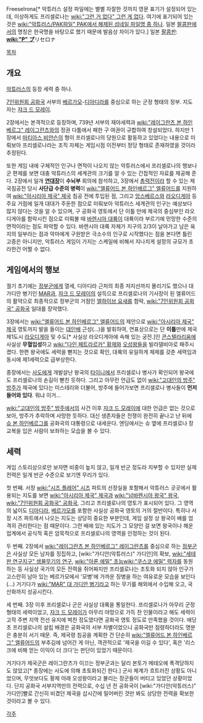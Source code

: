 Freeselrona[* 악튜러스 설정 파일에는 별별 자잘한 것까지 영문 표기가 설정되어 있는데, 이상하게도 프리셀로나는 [[wiki:"그런 거 없다" 그런 게 없다]]. 여기에 표기되어 있는 것은 [[wiki:"악튜러스/PAK파일" PAK에서 해제된 섬네일 파일명 중 하나]]. 일본 [[팔콤]]판에서의 명칭은 한국명을 바탕으로 했기 때문에 발음상 차이가 있다.]
일본 [[팔콤]]판: '''[[wiki:"P" プ]]'''リセロナ

[[목차]]
== 개요 ==
[[악튜러스]]의 등장 세력 중 하나.

[[7인위원회 공화국]] 서부의 [[베르가모]]-[[디아디라]]를 중심으로 하는 군정 형태의 정부. 지도자는 [[쟈크 드 모레이]].

2장에서는 본격적으로 등장하며, 739년 서부의 재야세력과 [[wiki:"레이그란츠 본 하인베르그" 레이그란츠]]와의 정권 다툼에서 패한 구 여권이 규합하여 창설되었다. 하지만 1장에서 [[마티아스 비얀슨]]의 형이 프리셀로나의 당원으로 활동하고 있었다는 내용으로 미뤄보아 프리셀로나라는 조직 자체는 게임시점 이전부터 정당 형태로 존재하였을 것이라 추정된다.

또한 게임 내에 구체적인 인구나 면적이 나오지 않는 악튜러스에서 프리셀로나의 행보나 군 편제를 보면 대충 악튜러스의 세계관의 크기를 알 수 있는 간접적인 자료를 제공해 준다. 2장에서 일개 '''[[연대장]]'''이 '''수뇌부''' 회의에 참석하고, 3장에서 [[총력전]]이라 할 수 있는 제국침공전 당시 '''사단급 수준의 병력'''이 [[wiki:"엘류어드 본 하인베르그" 엘류어드]]를 지원하여 [[wiki:"아시리아 제국" 제국]] 침공 전에 투입된 점, 그리고 [[앙스베르스]]와 [[라오디게아]] 등 주요 거점에 일개 대대가 주둔한 점으로 미뤄보아 악튜러스 세계관의 인구는 예상보다 많지 않다는 것을 알 수 있으며, 구 공화국 영토에서 단 이틀 만에 제국의 중심부인 라오디게아를 함락시킨 점으로 미뤄볼 때 [[바렌시아 대륙]]이 대륙이라 부르기에 민망한 수준의 면적이라는 점도 파악할 수 있다. 바렌시아 대륙 자체가 지구의 2/3이 날아가고 남은 육지의 일부라는 점과 악마에게 구원받은 극소수의 인구로 시작했다는 점을 본다면 틀린 고증은 아니지만, 악튜러스 게임이 가지는 스케일에 비해서 지나치게 설정의 규모가 초라한건 어쩔 수 없다.

== 게임에서의 행보 ==
궐기 초기에는 [[정부군]]에게 열세, 디아디라 근처의 최종 저지선까지 몰리기도 했으나 대 가디안 병기인 [[MAR]]과, [[쟈크 드 모레이]]의 설득으로 프리셀로나의 기사장이 된 엘류어드의 활약으로 최종적으로 정부군의 거점인 [[엘하이브 요새]]를 함락, [[wiki:"7인위원회 공화국" 공화국]] 일대를 장악했다.

3장에서는 [[wiki:"엘류어드 본 하인베르그" 엘류어드]]의 제안으로 [[wiki:"아시리아 제국" 제국]] 영토까지 발을 들이는 [[대인배]] 근성(...)을 발휘하여, 연표상으로는 단 '''이틀'''만에 제국 제1도시 [[라오디게아]] 및 수도[* 사실상 라오디게아에 속해 있는 궁전.]인 [[콘스텔라리움]]에 사실상 '''무혈입성'''하고 [[wiki:"다인 페트라르카" 황제]]와 [[오성왕]]들을 빌라델비아로 패주시켰다. 한편 왕국에도 세력을 뻗치는 것으로 확인, 대륙의 유일하게 체제를 갖춘 세력임과 동시에 제1세력으로 급부상한다.

종장에서는 [[사도]]에게 개발살난 왕국의 [[타이니]]에서 프리셀로나 병사가 확인되어 왕국에도 프리셀로나의 손길이 뻗친 듯하다. 그리고 아무런 언급도 없이 [[wiki:"고대인의 방주" 방주]]가 제국에 있다는 미스테리와 더불어, 방주에 들어가보면 프리셀로나 병사들이 '''먼저 들어와 있다'''. 뭐냐 이거...

[[wiki:"고대인의 방주" 방주]]에서의 사건 이후 [[쟈크 드 모레이]]에 대한 언급은 없는 것으로 보아, 방주가 추락하며 사망한 듯하다. 대신 생존자들은 전쟁이 완전히 끝나고 난 뒤에 [[슈 본 하인베르그]]를 공화국의 대통령으로 내세운다. 엔딩에서는 슈 옆에 프리셀로나 장교복을 입은 사람이 보좌하는 모습을 볼 수 있다.

== 세력 ==
게임 스토리상으로만 보자면 비중이 높지 않고, 일개 반군 정도라 치부할 수 있지만 실제 전력은 일개 반군 수준으로 보기엔 무리가 있다.

첫 번째. 서장 [[wiki:"시즈 플레어" 시즈]] 파트의 선장실을 포함해서 악튜러스 곳곳에서 활용되는 지도를 보면 [[wiki:"아시리아 제국" 제국]]과 [[wiki:"남바렌시아 왕국" 왕국]], [[wiki:"7인위원회 공화국" 공화국]], 그리고 프리셀로나의 영토가 표시되어 있다. 그 영역의 넓이도 [[디아디라]], [[베르가모]]를 포함한 사실상 공화국 영토의 거의 절반이다. 특히나 서장 시즈 파트에서 나오는 지도는 상당히 중요한 부분인데, 게임 설정 상 왕국이 배를 엄격히 관리한다는 점 때문이다. 그런 배에 있는 지도가 그 모양인 걸 보면 왕국이나 해운업계에서 공식적 혹은 암묵적으로 프리셀로나의 영역을 인정하는 것이 된다.

두 번째. 2장에서 [[wiki:"레이그란츠 본 하인베르그" 레이그란츠]]를 중심으로 하는 [[정부군]]은 사실상 모든 남자를 징집하고, [wiki:"가디안(악튜러스)" 가디안]의 확보, [[wiki:"세테판 연구지구" 생물무기의 연구]], [[wiki:"아론 에밀" 초능]][[wiki:"쿠스코 에밀" 력자]]를 동원하는 등 사실상 국가의 모든 전력을 쥐어짜지만 프리셀로나는 초토화 되지 않아 인구가 고스란히 남아 있는 베르가모에서 '모병'에 가까운 징병을 하는 여유로운 모습을 보인다(...) 거기다가 [[wiki:"MAR" 대 가디안 병기]]라고 하는 무기를 해외에서 수입해 오고, 국산화까지 성공시킨다.

세 번째. 3장 이후 프리셀로나 군은 사실상 대륙을 통일한다. 프리셀로나가 아무리 군정 형태의 세력이었고, [[쟈크 드 모레이]]가 아무리 야망으로 가득 찬 인물이라고 해도 세력이 고작 주변 지역 전선 유지에 벅찬 정도였다면 공화국 영토 정도로 만족했을 것이다. 애당초 프리셀로나의 설립 배경은 공화국의 서부 차별이었으니 공화국만 점령하더라도 명분은 충분히 서기 때문. 즉, 제국령 침공을 계획한 건 단순히 [[wiki:"엘류어드 본 하인베르그" 엘류어드]]의 부추김에 넘어간 게 아닌, 객관적으로 '제국을 이길 수 있다', 혹은 '리스크에 비해 얻는 이익이 더 크다'는 판단이 있었기 때문이다.

거기다가 제국군은 레이그란츠가 이끄는 정부군과는 달리 본토가 메테오에 폭격당하지도 않았고[* 종장에는 사도에 의해 초토화되긴 한다.] 군사 체계가 흐트러진 상황도 아니었으며, 무엇보다도 황제 아래 오성왕이라고 불리는 장군들이 버티고 있었던 상황이었다. 단지 공화국 서부지역만의 전력으로, 수십 년 전 공화국이 [wiki:"가디안(악튜러스)" 가디안]빨로 간신히 비겼던 제국을 삽시간에 밀어버린 것만 봐도 상당한 전력을 확보한 것이라고 볼 수 있다.

[[각주]]
